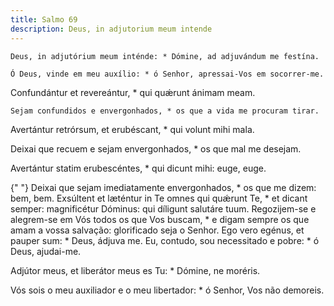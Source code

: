 ```yaml
---
title: Salmo 69
description: Deus, in adjutorium meum intende
---
```


<div class="side-by-side not-content">

    Deus, in adjutórium meum inténde: * Dómine, ad adjuvándum me festína.

    Ó Deus, vinde em meu auxílio: * ó Senhor, apressai-Vos em socorrer-me.

Confundántur et revereántur, \* qui quǽrunt ánimam meam.

    Sejam confundidos e envergonhados, * os que a vida me procuram tirar.

Avertántur retrórsum, et erubéscant, \* qui volunt mihi mala.</span>

Deixai que recuem e sejam envergonhados, \* os que mal me desejam.

Avertántur statim erubescéntes, \* qui dicunt mihi: euge, euge.

{" "}
<span>
  Deixai que sejam imediatamente envergonhados, * os que me dizem: bem, bem.
  Exsúltent et læténtur in Te omnes qui quǽrunt Te, * et dicant semper:
  magnificétur Dóminus: qui díligunt salutáre tuum. Regozijem-se e alegrem-se em
  Vós todos os que Vos buscam, * e digam sempre os que amam a vossa salvação:
  glorificado seja o Senhor. Ego vero egénus, et pauper sum: * Deus, ádjuva me.
</span>
Eu, contudo, sou necessitado e pobre: * ó Deus, ajudai-me.

Adjútor meus, et liberátor meus es Tu: \* Dómine, ne moréris.

  <span>
    Vós sois o meu auxiliador e o meu libertador: * ó Senhor, Vos não demoreis.

</div>
